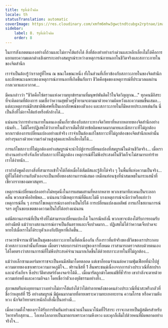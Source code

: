 ```yaml
---
title: รัฐที่เข้าใจผิด
locale: th
statusTranslation: automatic
coverImage: https://res.cloudinary.com/xmfm6mhw3gwctndtcubgx2rptnae/image/upload/v1740468922/small_cover_tratado_de_psicologia_revolucionaria_a4c0dca4e0.webp
sidebar:
    label: 8. รัฐที่เข้าใจผิด
    order: 8
---
```

ในการสังเกตตนเองอย่างถี่ถ้วนและไม่อาจโต้แย้งได้ สิ่งที่ต้องทำอย่างเร่งด่วนและหลีกเลี่ยงไม่ได้คือการแยกแยะความแตกต่างเชิงตรรกะอย่างสมบูรณ์ระหว่างเหตุการณ์ภายนอกในชีวิตจริงและสภาวะภายในของจิตสำนึก

เราจำเป็นต้องรู้ว่าเราอยู่ที่ไหน ณ ขณะใดขณะหนึ่ง ทั้งในส่วนที่เกี่ยวข้องกับสภาวะภายในของจิตสำนึกและลักษณะเฉพาะของเหตุการณ์ภายนอกที่เกิดขึ้นกับเรา ชีวิตคือชุดของเหตุการณ์ที่ประมวลผลผ่านกาลเวลาและอวกาศ...

มีคนกล่าวว่า "ชีวิตคือโซ่ตรวนแห่งความทุกข์ทรมานที่มนุษย์พันติดไว้ในจิตวิญญาณ..." ทุกคนมีอิสระที่จะคิดตามที่ต้องการ ผมเชื่อว่าความสุขชั่วครู่ชั่วยามจะตามมาด้วยความผิดหวังและความขมขื่นเสมอ... แต่ละเหตุการณ์มีรสชาติพิเศษที่เป็นเอกลักษณ์ของตัวเอง และสภาวะภายในก็มีหลายประเภทเช่นกัน นี่เป็นสิ่งที่ไม่อาจโต้แย้งหรือหักล้างได้...

แน่นอนว่าการทำงานภายในตนเองนั้นเกี่ยวข้องกับสภาวะทางจิตวิทยาที่หลากหลายของจิตสำนึกอย่างเน้นย้ำ... ไม่มีใครปฏิเสธได้ว่าภายในตัวเราเต็มไปด้วยข้อผิดพลาดมากมายและมีสภาวะที่ไม่ถูกต้อง หากเราต้องการเปลี่ยนแปลงอย่างแท้จริง เราจำเป็นต้องแก้ไขสภาวะที่ไม่ถูกต้องของจิตสำนึกเหล่านั้นอย่างรุนแรงด้วยความเร่งด่วนสูงสุดและหลีกเลี่ยงไม่ได้...

การแก้ไขสภาวะที่ไม่ถูกต้องอย่างสมบูรณ์จะนำไปสู่การเปลี่ยนแปลงที่สมบูรณ์ในด้านชีวิตจริง... เมื่อเราทำงานอย่างจริงจังเกี่ยวกับสภาวะที่ไม่ถูกต้อง เหตุการณ์ที่ไม่พึงประสงค์ในชีวิตก็จะไม่สามารถทำร้ายเราได้ง่ายนัก...

เรากำลังพูดถึงบางสิ่งที่สามารถเข้าใจได้ก็ต่อเมื่อได้สัมผัสและรู้สึกได้จริง ๆ ในพื้นที่แห่งความเป็นจริง... ผู้ที่ไม่ได้ทำงานกับตัวเองจะเป็นเหยื่อของสถานการณ์เสมอ เหมือนท่อนซุงที่น่าสมเพชในกระแสน้ำที่เชี่ยวกรากของมหาสมุทร...

เหตุการณ์เปลี่ยนแปลงอย่างไม่หยุดนิ่งในการผสมผสานที่หลากหลาย พวกเขามาทีละคนเป็นระลอกคลื่น พวกเขาคืออิทธิพล... แน่นอนว่ามีเหตุการณ์ที่ดีและไม่ดี บางเหตุการณ์จะดีกว่าหรือแย่กว่าเหตุการณ์อื่น ๆ การแก้ไขเหตุการณ์บางอย่างเป็นไปได้ การเปลี่ยนแปลงผลลัพธ์ การแก้ไขสถานการณ์ ฯลฯ อยู่ในขอบเขตของความเป็นไปได้อย่างแน่นอน

แต่มีสถานการณ์ที่เป็นจริงที่ไม่สามารถเปลี่ยนแปลงได้ ในกรณีหลังนี้ พวกเขาจะต้องได้รับการยอมรับอย่างมีสติ แม้ว่าบางสถานการณ์อาจเป็นอันตรายและเจ็บปวดมาก... ปฏิเสธไม่ได้ว่าความเจ็บปวดจะหายไปเมื่อเราไม่ได้ระบุตัวเองกับปัญหาที่เกิดขึ้น...

เราควรพิจารณาชีวิตเป็นชุดของสภาวะภายในที่ต่อเนื่องกัน เรื่องราวที่แท้จริงของชีวิตของเราประกอบด้วยสภาวะเหล่านั้นทั้งหมด เมื่อตรวจสอบการดำรงอยู่ของเราทั้งหมด เราสามารถตรวจสอบด้วยตนเองได้โดยตรงว่าสถานการณ์ที่ไม่พึงประสงค์จำนวนมากเกิดขึ้นได้ด้วยสภาวะภายในที่ไม่ถูกต้อง...

แม้ว่าอเล็กซานเดอร์มหาราชจะเป็นคนมีสติมาโดยตลอด แต่เขาก็ยอมจำนนต่อความฟุ่มเฟือยที่นำไปสู่ความตายของเขาเพราะความภาคภูมิใจ... ฟรานซิสที่ 1 สิ้นพระชนม์เนื่องจากการล่วงประเวณีที่สกปรกและน่ารังเกียจ ซึ่งประวัติศาสตร์ยังคงจดจำได้ดี... เมื่อมารัตถูกฆ่าโดยแม่ชีที่ชั่วร้าย เขากำลังจะตายด้วยความเย่อหยิ่งและความอิจฉา โดยเชื่อว่าตัวเองยุติธรรมอย่างยิ่ง...

สุภาพสตรีแห่งอุทยานกวางอย่างไม่อาจโต้แย้งได้ว่าได้ทำลายพลังของคนล่วงประเวณีที่น่าสะพรึงกลัวที่ชื่อว่าหลุยส์ที่ 15 อย่างสมบูรณ์ มีผู้คนมากมายที่ตายเพราะความทะเยอทะยาน ความโกรธ หรือความหึงหวง นักจิตวิทยาตระหนักถึงสิ่งนี้เป็นอย่างดี...

เมื่อความตั้งใจของเราได้รับการยืนยันอย่างแน่วแน่ในแนวโน้มที่ไร้สาระ เราจะกลายเป็นผู้สมัครสำหรับวิหารหรือสุสาน... โอเทลโลกลายเป็นฆาตกรเพราะความหึงหวง และคุกก็เต็มไปด้วยคนที่ผิดพลาดอย่างจริงใจ...

